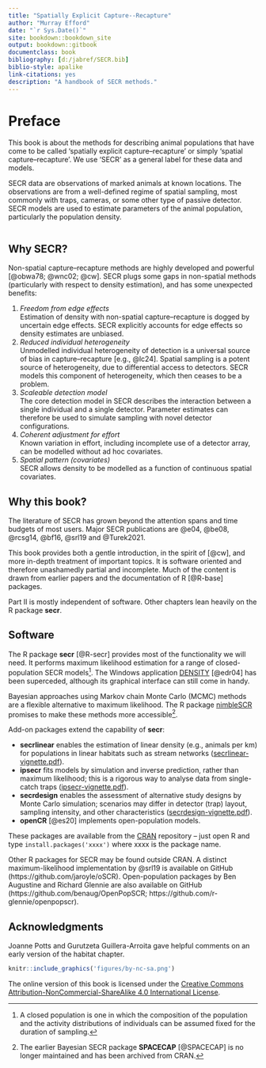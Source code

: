 ```yaml
--- 
title: "Spatially Explicit Capture--Recapture"
author: "Murray Efford"
date: "`r Sys.Date()`"
site: bookdown::bookdown_site
output: bookdown::gitbook
documentclass: book
bibliography: [d:/jabref/SECR.bib]
biblio-style: apalike
link-citations: yes
description: "A handbook of SECR methods."
---
```


# Preface {-}

This book is about the methods for describing animal populations that have
come to be called 'spatially explicit capture--recapture' or simply 'spatial 
capture--recapture'. We use 'SECR' as a general label for these data and models.

SECR data are observations of marked animals at known locations. The observations are from a well-defined regime of spatial sampling, most commonly with traps, cameras, or some other type of passive detector. SECR models are used to estimate parameters of the animal population, 
particularly the population density. 

```r
```

## Why SECR? {-}

Non-spatial capture--recapture methods are highly developed and powerful [@obwa78; @wnc02; @cw]. SECR plugs some gaps in non-spatial methods (particularly with respect to density estimation), and has some unexpected benefits:

1. *Freedom from edge effects*  
Estimation of density with non-spatial capture--recapture is dogged by uncertain edge effects. SECR explicitly accounts for edge effects so density estimates are unbiased. 
2. *Reduced individual heterogeneity*  
Unmodelled individual heterogeneity of detection is a universal source of bias in capture--recapture [e.g., @lc24]. Spatial sampling is a potent source of heterogeneity, due to differential access to detectors. SECR models this component of heterogeneity, which then ceases to be a problem.
3. *Scaleable detection model*  
The core detection model in SECR describes the interaction between a single individual and a single detector. Parameter estimates can therefore be used to simulate sampling with novel detector configurations.
4. *Coherent adjustment for effort*  
Known variation in effort, including incomplete use of a detector array, can be modelled without ad hoc covariates.
5. *Spatial pattern (covariates)*  
SECR allows density to be modelled as a function of continuous spatial covariates.

## Why this book? {-}

The literature of SECR has grown beyond the attention spans and time budgets of most users. Major SECR publications are @e04, @be08, @rcsg14, @bf16, @srl19 and @Turek2021.

This book provides both a gentle introduction, in the spirit of [@cw], and more in-depth treatment of important topics. It is software oriented and therefore unashamedly partial and incomplete. Much of the content is drawn from earlier papers and the documentation of R [@R-base] packages.

Part II is mostly independent of software. Other chapters lean heavily on the R package **secr**.

## Software {-}

The R package **secr** [@R-secr] provides most of the functionality we will need. 
It performs maximum likelihood estimation for a range of closed-population SECR models[^footnote1]. The Windows application [DENSITY](https://www.otago.ac.nz/density/) [@edr04] has been superceded, although its graphical interface can still come in handy.

[^footnote1]:A closed population is one in which the composition of the population and the activity distributions of individuals can be assumed fixed for the duration of sampling.

Bayesian approaches using Markov chain Monte Carlo (MCMC) methods are a flexible alternative to maximum likelihood. The R package [nimbleSCR](https://CRAN.R-project.org/package=nimbleSCR) promises to make these methods more accessible[^footnote2]. 
 
[^footnote2]: The earlier Bayesian SECR package **SPACECAP** [@SPACECAP] is no longer maintained and has been archived from CRAN.
 
Add-on packages extend the capability of **secr**:

* **secrlinear** enables the estimation of linear density (e.g., animals per km) for populations in linear habitats such as stream networks ([secrlinear-vignette.pdf](https://CRAN.R-project.org/package=secrlinear/vignettes/secrlinear-vignette.pdf)). 
* **ipsecr** fits models by simulation and inverse prediction, rather than maximum likelihood; this is a rigorous way to analyse data from single-catch traps ([ipsecr-vignette.pdf](https://CRAN.R-project.org/package=ipsecr/vignettes/ipsecr-vignette.pdf)). 
* **secrdesign** enables the assessment of alternative study designs by  Monte Carlo simulation; scenarios may differ in detector (trap) layout, sampling intensity, and other characteristics ([secrdesign-vignette.pdf](https://www.otago.ac.nz/density/pdfs/secrdesign-vignette.pdf])).
* **openCR**  [@es20] implements open-population models. 

These packages are available from the [CRAN](https://cran.r-project.org/) repository -- just open R and type `install.packages('xxxx')` where xxxx is the package name.

Other R packages for SECR may be found outside CRAN. A distinct maximum-likelihood implementation by @srl19 is available on GitHub (https://github.com/jaroyle/oSCR). Open-population packages by Ben Augustine and Richard Glennie are also available on GitHub (https://github.com/benaug/OpenPopSCR; https://github.com/r-glennie/openpopscr). 

## Acknowledgments  {-}

Joanne Potts and Gurutzeta Guillera-Arroita gave helpful comments on an early version of the habitat chapter.

```r
knitr::include_graphics('figures/by-nc-sa.png')
```

The online version of this book is licensed under the [Creative Commons Attribution-NonCommercial-ShareAlike 4.0 International License](https://creativecommons.org/licenses/by-nc-sa/4.0/).

